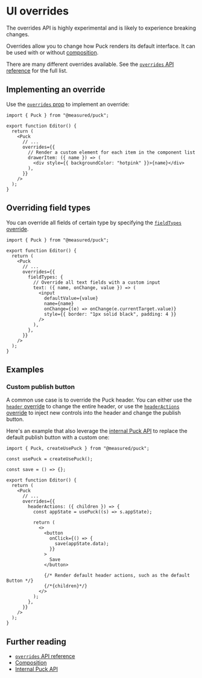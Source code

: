
# UI overrides

<Callout>
  The overrides API is highly experimental and is likely to experience breaking
  changes.
</Callout>

Overrides allow you to change how Puck renders its default interface. It can be used with or without [composition](/docs/extending-puck/composition).

There are many different overrides available. See the [`overrides` API reference](/docs/api-reference/overrides) for the full list.

## Implementing an override

Use the [`overrides` prop](/docs/api-reference/components/puck#overrides) to implement an override:

```tsx showLineNumbers copy {7-12}
import { Puck } from "@measured/puck";

export function Editor() {
  return (
    <Puck
      // ...
      overrides={{
        // Render a custom element for each item in the component list
        drawerItem: ({ name }) => (
          <div style={{ backgroundColor: "hotpink" }}>{name}</div>
        ),
      }}
    />
  );
}
```

## Overriding field types

You can override all fields of certain type by specifying the [`fieldTypes` override](/docs/api-reference/overrides/field-types).

```tsx showLineNumbers copy {8-18}
import { Puck } from "@measured/puck";

export function Editor() {
  return (
    <Puck
      // ...
      overrides={{
        fieldTypes: {
          // Override all text fields with a custom input
          text: ({ name, onChange, value }) => (
            <input
              defaultValue={value}
              name={name}
              onChange={(e) => onChange(e.currentTarget.value)}
              style={{ border: "1px solid black", padding: 4 }}
            />
          ),
        },
      }}
    />
  );
}
```

## Examples

### Custom publish button

A common use case is to override the Puck header. You can either use the [`header` override](/docs/api-reference/overrides/header) to change the entire header, or use the [`headerActions` override](/docs/api-reference/overrides/header-actions) to inject new controls into the header and change the publish button.

Here's an example that also leverage the [internal Puck API](/docs/extending-puck/internal-puck-api) to replace the default publish button with a custom one:

```tsx showLineNumbers copy {10-30}
import { Puck, createUsePuck } from "@measured/puck";

const usePuck = createUsePuck();

const save = () => {};

export function Editor() {
  return (
    <Puck
      // ...
      overrides={{
        headerActions: ({ children }) => {
          const appState = usePuck((s) => s.appState);

          return (
            <>
              <button
                onClick={() => {
                  save(appState.data);
                }}
              >
                Save
              </button>

              {/* Render default header actions, such as the default Button */}
              {/*{children}*/}
            </>
          );
        },
      }}
    />
  );
}
```

## Further reading

- [`overrides` API reference](/docs/api-reference/overrides)
- [Composition](/docs/extending-puck/composition)
- [Internal Puck API](/docs/extending-puck/internal-puck-api)
